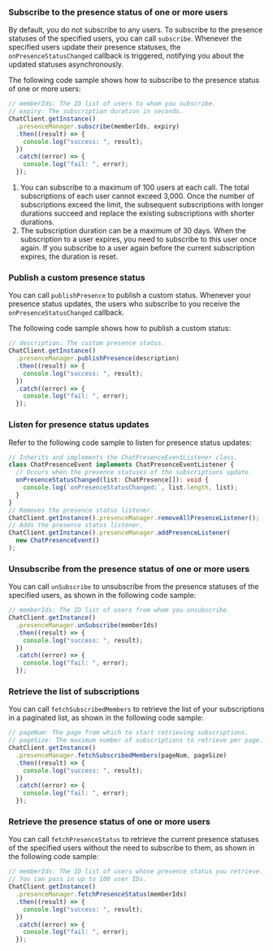 <PlatformWrapper platform="react-native">

### Subscribe to the presence status of one or more users

By default, you do not subscribe to any users. To subscribe to the presence statuses of the specified users, you can call `subscribe`. Whenever the specified users update their presence statuses, the `onPresenceStatusChanged` callback is triggered, notifying you about the updated statuses asynchronously.

The following code sample shows how to subscribe to the presence status of one or more users:

```typescript
// memberIds: The ID list of users to whom you subscribe.
// expiry: The subscription duration in seconds.
ChatClient.getInstance()
  .presenceManager.subscribe(memberIds, expiry)
  .then((result) => {
    console.log("success: ", result);
  })
  .catch((error) => {
    console.log("fail: ", error);
  });
```

<div class="alert info"><ol><li>You can subscribe to a maximum of 100 users at each call. The total subscriptions of each user cannot exceed 3,000. Once the number of subscriptions exceed the limit, the subsequent subscriptions with longer durations succeed and replace the existing subscriptions with shorter durations.</li><li>The subscription duration can be a maximum of 30 days. When the subscription to a user expires, you need to subscribe to this user once again. If you subscribe to a user again before the current subscription expires, the duration is reset.</li></ol></div>


### Publish a custom presence status

You can call `publishPresence` to publish a custom status. Whenever your presence status updates, the users who subscribe to you receive the `onPresenceStatusChanged` callback.

The following code sample shows how to publish a custom status:

```typescript
// description: The custom presence status.
ChatClient.getInstance()
  .presenceManager.publishPresence(description)
  .then((result) => {
    console.log("success: ", result);
  })
  .catch((error) => {
    console.log("fail: ", error);
  });
```


### Listen for presence status updates

Refer to the following code sample to listen for presence status updates:

```typescript
// Inherits and implements the ChatPresenceEventListener class.
class ChatPresenceEvent implements ChatPresenceEventListener {
  // Occurs when the presence statuses of the subscriptions update.
  onPresenceStatusChanged(list: ChatPresence[]): void {
    console.log(`onPresenceStatusChanged:`, list.length, list);
  }
}
// Removes the presence status listener.
ChatClient.getInstance().presenceManager.removeAllPresenceListener();
// Adds the presence status listener.
ChatClient.getInstance().presenceManager.addPresenceListener(
  new ChatPresenceEvent()
);
```

### Unsubscribe from the presence status of one or more users

You can call `unSubscribe` to unsubscribe from the presence statuses of the specified users, as shown in the following code sample:

```typescript
// memberIds: The ID list of users from whom you unsubscribe.
ChatClient.getInstance()
  .presenceManager.unSubscribe(memberIds)
  .then((result) => {
    console.log("success: ", result);
  })
  .catch((error) => {
    console.log("fail: ", error);
  });
```


### Retrieve the list of subscriptions

You can call `fetchSubscribedMembers` to retrieve the list of your subscriptions in a paginated list, as shown in the following code sample:

```typescript
// pageNum: The page from which to start retrieving subscriptions.
// pageSize: The maximum number of subscriptions to retrieve per page. The range is [1, 50].
ChatClient.getInstance()
  .presenceManager.fetchSubscribedMembers(pageNum, pageSize)
  .then((result) => {
    console.log("success: ", result);
  })
  .catch((error) => {
    console.log("fail: ", error);
  });
```


### Retrieve the presence status of one or more users

You can call `fetchPresenceStatus` to retrieve the current presence statuses of the specified users without the need to subscribe to them, as shown in the following code sample:

```typescript
// memberIds: The ID list of users whose presence status you retrieve.
// You can pass in up to 100 user IDs.
ChatClient.getInstance()
  .presenceManager.fetchPresenceStatus(memberIds)
  .then((result) => {
    console.log("success: ", result);
  })
  .catch((error) => {
    console.log("fail: ", error);
  });
```

</PlatformWrapper>